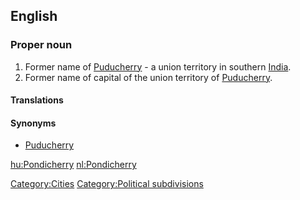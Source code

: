 ==English==
{{wikipedia|Puducherry}}

===Proper noun===
{{en-proper noun}}

# Former name of [[Puducherry]] - a union territory in southern [[India]].
# Former name of capital of the union territory of [[Puducherry]].

====Translations====
{{trans-see|Puducherry}}

====Synonyms====
* [[Puducherry]]

[[Category:Cities]]
[[Category:Political subdivisions]]

[[hu:Pondicherry]]
[[nl:Pondicherry]]